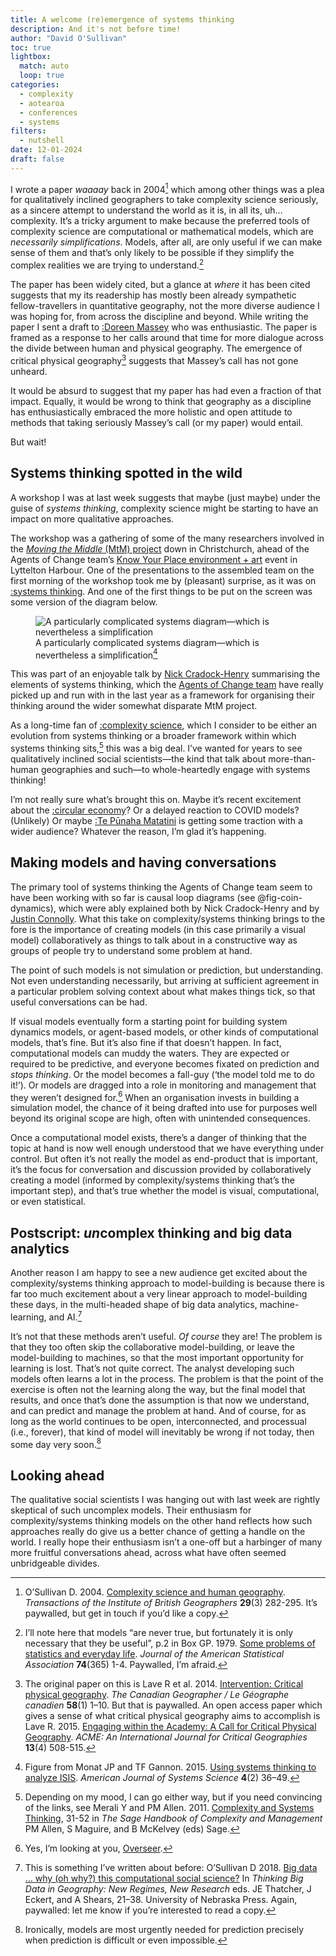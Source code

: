 ```yaml
---
title: A welcome (re)emergence of systems thinking
description: And it's not before time!
author: "David O'Sullivan"
toc: true
lightbox:
  match: auto
  loop: true
categories:
  - complexity
  - aotearoa
  - conferences
  - systems
filters: 
  - nutshell
date: 12-01-2024
draft: false
---
```


I wrote a paper _waaaay_ back in 2004^[O’Sullivan D. 2004. [Complexity science and human geography](https://dx.doi.org/10.1111/j.0020-2754.2004.00321.x). _Transactions of the Institute of British Geographers_ **29**(3) 282-295. It's paywalled, but get in touch if you'd like a copy.] which among other things was a plea for qualitatively inclined geographers to take complexity science seriously, as a sincere attempt to understand the world as it is, in all its, uh... complexity. It's a tricky argument to make because the preferred tools of complexity science are computational or mathematical models, which are _necessarily simplifications_. Models, after all, are only useful if we can make sense of them and that's only likely to be possible if they simplify the complex realities we are trying to understand.^[I'll note here that models “are never true, but fortunately it is only necessary that they be useful”, p.2 in Box GP. 1979. [Some problems of statistics and everyday life](https://www.jstor.org/stable/2286713). _Journal of the American Statistical Association_ **74**(365) 1-4. Paywalled, I'm afraid.]

The paper has been widely cited, but a glance at _where_ it has been cited suggests that my its readership has mostly been already sympathetic fellow-travellers in quantitative geography, not the more diverse audience I was hoping for, from across the discipline and beyond. While writing the paper I sent a draft to [:Doreen Massey](https://en.wikipedia.org/wiki/Doreen_Massey_(geographer)) who was enthusiastic. The paper is framed as a response to her calls around that time for more dialogue across the divide between human and physical geography. The emergence of critical physical geography^[The original paper on this is Lave R et al. 2014. [Intervention: Critical physical geography](https://dx.doi.org/10.1111/cag.12061). _The Canadian Geographer / Le Géographe canadien_ **58**(1) 1–10. But that is paywalled. An open access paper which gives a sense of what critical physical geography aims to accomplish is Lave R. 2015. [Engaging within the Academy: A Call for Critical Physical Geography](https://dx.doi.org/10.14288/ACME.V13I4.1034). _ACME: An International Journal for Critical Geographies_ **13**(4) 508-515.] suggests that Massey's call has not gone unheard. 

It would be absurd to suggest that my paper has had even a fraction of that impact. Equally, it would be wrong to think that geography as a discipline has enthusiastically embraced the more holistic and open attitude to methods that taking seriously Massey's call (or my paper) would entail. 

But wait!

## Systems thinking spotted in the wild
A workshop I was at last week suggests that maybe (just maybe) under the guise of _systems thinking_, complexity science might be starting to have an impact on more qualitative approaches. 

The workshop was a gathering of some of the many researchers involved in the [_Moving the Middle_ (MtM) project](https://www.landcareresearch.co.nz/discover-our-research/environment/sustainable-society-and-policy/moving-the-middle/) down in Christchurch, ahead of the Agents of Change team's [Know Your Place environment + art](https://knowyourplace.nz/) event in Lyttelton Harbour. One of the presentations to the assembled team on the first morning of the workshop took me by (pleasant) surprise, as it was on  [:systems thinking](https://en.wikipedia.org/wiki/Systems_thinking). And one of the first things to be put on the screen was some version of the diagram below.

![A particularly complicated systems diagram&mdash;which is nevertheless a simplification^[Figure from Monat JP and TF Gannon. 2015. [Using systems thinking to analyze ISIS](http://article.sapub.org/10.5923.j.ajss.20150402.02.html). _American Journal of Systems Science_ **4**(2) 36–49.
]](coin-dynamics.gif){#fig-coin-dynamics .lightbox}

This was part of an enjoyable talk by [Nick Cradock-Henry](https://www.gns.cri.nz/about-us/staff-search/nicholas-cradock-henry/) summarising the elements of systems thinking, which the [Agents of Change team](https://www.landcareresearch.co.nz/discover-our-research/environment/sustainable-society-and-policy/moving-the-middle/agents-of-change/) have really picked up and run with in the last year as a framework for organising their thinking around the wider somewhat disparate MtM project.

As a long-time fan of [:complexity science](https://en.wikipedia.org/wiki/Complex_system), which I consider to be either an evolution from systems thinking or a broader framework within which systems thinking sits,^[Depending on my mood, I can go either way, but if you need convincing of the links, see Merali Y and PM Allen. 2011. [Complexity and Systems Thinking](https://www.researchgate.net/publication/292653679_Complexity_and_systems_thinking), 31-52 in _The Sage Handbook of Complexity and Management_ PM Allen, S Maguire, and B McKelvey (eds) Sage.] this was a big deal. I've wanted for years to see qualitatively inclined social scientists&mdash;the kind that talk about more-than-human geographies and such&mdash;to whole-heartedly engage with systems thinking!

I'm not really sure what's brought this on. Maybe it's recent excitement about the [:circular economy](https://en.wikipedia.org/wiki/Circular_economy)? Or a delayed reaction to COVID models? (Unlikely) Or maybe [:Te Pūnaha Matatini](https://en.wikipedia.org/wiki/Te_P%C5%ABnaha_Matatini) is getting some traction with a wider audience? Whatever the reason, I'm glad it's happening.

## Making models and having conversations
The primary tool of systems thinking the Agents of Change team seem to have been working with so far is causal loop diagrams (see @fig-coin-dynamics), which were ably explained both by Nick Cradock-Henry and by [Justin Connolly](https://deliberate.co.nz/). What this take on complexity/systems thinking brings to the fore is the importance of creating models (in this case primarily a visual model) collaboratively as things to talk about in a constructive way as groups of people try to understand some problem at hand.

The point of such models is not simulation or prediction, but understanding. Not even understanding necessarily, but arriving at sufficient agreement in a particular problem solving context about what makes things tick, so that useful conversations can be had.

If visual models eventually form a starting point for building system dynamics models, or agent-based models, or other kinds of computational models, that's fine. But it's also fine if that doesn't happen. In fact, computational models can muddy the waters. They are expected or required to be predictive, and everyone becomes fixated on prediction and _stops thinking_. Or the model becomes a fall-guy ('the model told me to do it!'). Or models are dragged into a role in monitoring and management that they weren't designed for.^[Yes, I'm looking at you, [Overseer](https://www.mpi.govt.nz/agriculture/farm-management-the-environment-and-land-use/overseer-a-nutrient-management-tool-for-farmers-and-growers/).] When an organisation invests in building a simulation model, the chance of it being drafted into use for purposes well beyond its original scope are high, often with unintended consequences.

Once a computational model exists, there's a danger of thinking that the topic at hand is now well enough understood that we have everything under control. But often it's not really the model as end-product that is important, it's the focus for conversation and discussion provided by collaboratively creating a model (informed by complexity/systems thinking that's the important step), and that's true whether the model is visual, computational, or even statistical.

## Postscript: <span style="font-style:italic;">un</span>complex thinking and big data analytics
Another reason I am happy to see a new audience get excited about the complexity/systems thinking approach to model-building is because there is far too much excitement about a very linear approach to model-building these days, in the multi-headed shape of big data analytics, machine-learning, and AI.^[This is something I've written about before: O’Sullivan D 2018. [Big data ... why (oh why?) this computational social science?](https://dx.doi.org/10.2307/j.ctt21h4z6m) In _Thinking Big Data in Geography: New Regimes, New Research_ eds. JE Thatcher, J Eckert, and A Shears, 21–38. University of Nebraska Press. Again, paywalled: let me know if you're interested to read a copy.]

It's not that these methods aren't useful. _Of course_ they are! The problem is that they too often skip the collaborative model-building, or leave the model-building to machines, so that the most important opportunity for learning is lost. That's not quite correct. The analyst developing such models often learns a lot in the process. The problem is that the point of the exercise is often not the learning along the way, but the final model that results, and once that's done the assumption is that now we understand, and can predict and manage the problem at hand. And of course, for as long as the world continues to be open, interconnected, and processual (i.e., forever), that kind of model will inevitably be wrong if not today, then some day very soon.^[Ironically, models are most urgently needed for prediction precisely when prediction is difficult or even impossible.]

## Looking ahead
The qualitative social scientists I was hanging out with last week are rightly skeptical of such uncomplex models. Their enthusiasm for complexity/systems thinking models on the other hand reflects how such approaches really do give us a better chance of getting a handle on the world. I really hope their enthusiasm isn't a one-off but a harbinger of many more fruitful conversations ahead, across what have often seemed unbridgeable divides.